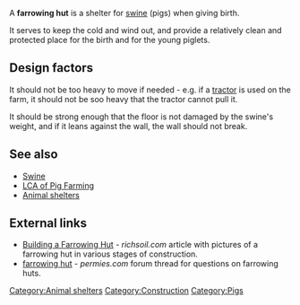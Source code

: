 A '''farrowing hut''' is a shelter for [[swine]] (pigs) when giving birth.

It serves to keep the cold and wind out, and provide a relatively clean and protected place for the birth and for the young piglets. 

== Design factors ==

It should not be too heavy to move if needed - e.g. if a [[tractor]] is used on the farm, it should not be soo heavy that the tractor cannot pull it. 

It should be strong enough that the floor is not damaged by the swine's weight, and if it leans against the wall, the wall should not break.

== See also == 

* [[Swine]]
* [[LCA of Pig Farming]]
* [[Animal shelters]]

== External links ==

* [http://www.richsoil.com/sleds/pigs/farrowing_hut.jsp Building a Farrowing Hut] - ''richsoil.com'' article with pictures of a farrowing hut in various stages of construction.
* [http://www.permies.com/permaculture-forums/12_0/critter-care/farrowing-hut farrowing hut] - ''permies.com'' forum thread for questions on farrowing huts.

{{stub}}

[[Category:Animal shelters]]
[[Category:Construction]]
[[Category:Pigs]]